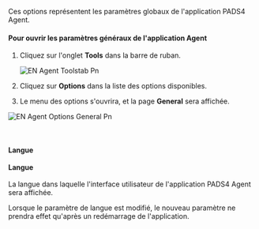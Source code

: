 Ces options représentent les paramètres globaux de l'application PADS4 Agent.

#### **Pour ouvrir les paramètres généraux de l'application Agent**

1. Cliquez sur l'onglet **Tools** dans la barre de ruban.

   ![EN Agent Toolstab Pn](/images/digital-signage/windows-applications/agent/tools/EN-Agent-Toolstab.png)
2. Cliquez sur **Options** dans la liste des options disponibles.
3. Le menu des options s'ouvrira, et la page **General** sera affichée.

![EN Agent Options General Pn](/images/digital-signage/windows-applications/agent/tools/EN-Agent-Options-General.png)

 

#### **Langue**

**Langue**\
\
La langue dans laquelle l'interface utilisateur de l'application PADS4 Agent sera affichée.

Lorsque le paramètre de langue est modifié, le nouveau paramètre ne prendra effet qu'après un redémarrage de l'application.
